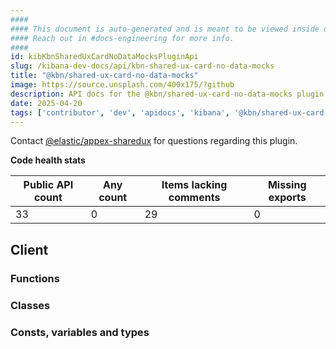 ```yaml
---
####
#### This document is auto-generated and is meant to be viewed inside our experimental, new docs system.
#### Reach out in #docs-engineering for more info.
####
id: kibKbnSharedUxCardNoDataMocksPluginApi
slug: /kibana-dev-docs/api/kbn-shared-ux-card-no-data-mocks
title: "@kbn/shared-ux-card-no-data-mocks"
image: https://source.unsplash.com/400x175/?github
description: API docs for the @kbn/shared-ux-card-no-data-mocks plugin
date: 2025-04-20
tags: ['contributor', 'dev', 'apidocs', 'kibana', '@kbn/shared-ux-card-no-data-mocks']
---
```




Contact [@elastic/appex-sharedux](https://github.com/orgs/elastic/teams/appex-sharedux) for questions regarding this plugin.

**Code health stats**

| Public API count  | Any count | Items lacking comments | Missing exports |
|-------------------|-----------|------------------------|-----------------|
| 33 | 0 | 29 | 0 |

## Client

### Functions
<DocDefinitionList data={kbnSharedUxCardNoDataMocksObj.client.functions}/>

### Classes
<DocDefinitionList data={kbnSharedUxCardNoDataMocksObj.client.classes}/>

### Consts, variables and types
<DocDefinitionList data={kbnSharedUxCardNoDataMocksObj.client.misc}/>

